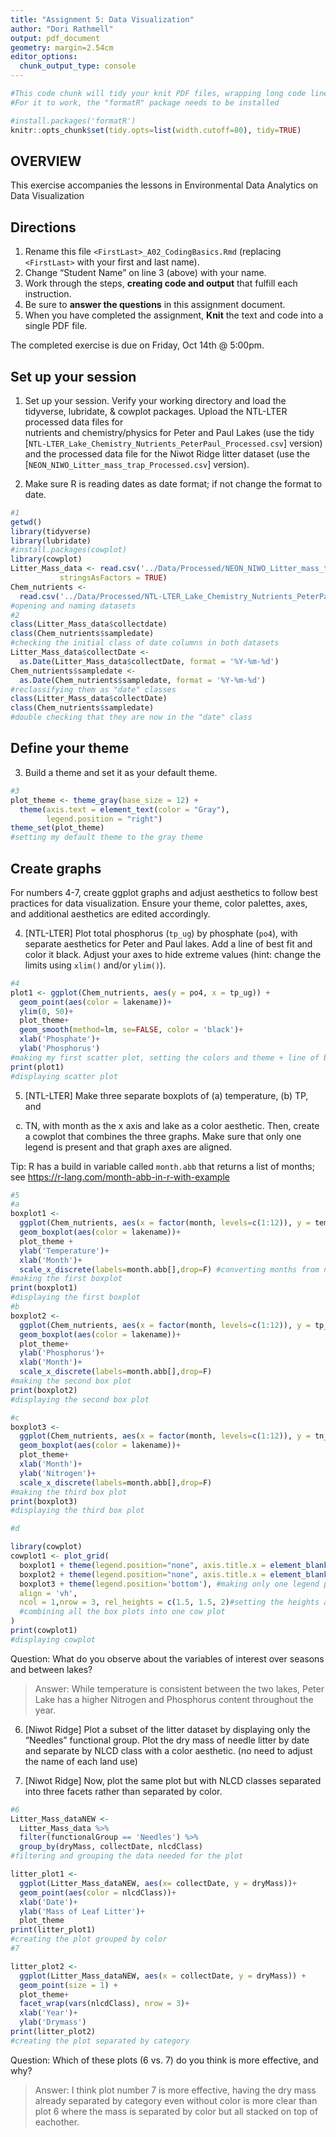 ```yaml
---
title: "Assignment 5: Data Visualization"
author: "Dori Rathmell"
output: pdf_document
geometry: margin=2.54cm
editor_options: 
  chunk_output_type: console
---
```


```r
#This code chunk will tidy your knit PDF files, wrapping long code lines
#For it to work, the "formatR" package needs to be installed

#install.packages('formatR')
knitr::opts_chunk$set(tidy.opts=list(width.cutoff=80), tidy=TRUE)
```

## OVERVIEW

This exercise accompanies the lessons in Environmental Data Analytics on Data Visualization 

## Directions
1. Rename this file `<FirstLast>_A02_CodingBasics.Rmd` (replacing `<FirstLast>` with your first and last name).
2. Change "Student Name" on line 3 (above) with your name.
3. Work through the steps, **creating code and output** that fulfill each instruction.
4. Be sure to **answer the questions** in this assignment document.
5. When you have completed the assignment, **Knit** the text and code into a single PDF file.

The completed exercise is due on Friday, Oct 14th @ 5:00pm.



## Set up your session 
1. Set up your session. Verify your working directory and load the tidyverse, 
lubridate, & cowplot packages. Upload the NTL-LTER processed data files for  
nutrients and chemistry/physics for Peter and Paul Lakes (use the tidy 
[`NTL-LTER_Lake_Chemistry_Nutrients_PeterPaul_Processed.csv`] version) and 
the processed data file for the Niwot Ridge litter dataset (use the
[`NEON_NIWO_Litter_mass_trap_Processed.csv`] version). 

2. Make sure R is reading dates as date format; if not change the format to date.

```r
#1 
getwd()
library(tidyverse)
library(lubridate)
#install.packages(cowplot)
library(cowplot)
Litter_Mass_data <- read.csv('../Data/Processed/NEON_NIWO_Litter_mass_trap_Processed.csv', 
           stringsAsFactors = TRUE)
Chem_nutrients <- 
  read.csv('../Data/Processed/NTL-LTER_Lake_Chemistry_Nutrients_PeterPaul_Processed.csv', stringsAsFactors = TRUE)
#opening and naming datasets 
#2 
class(Litter_Mass_data$collectdate)
class(Chem_nutrients$sampledate)
#checking the initial class of date columns in both datasets
Litter_Mass_data$collectDate <- 
  as.Date(Litter_Mass_data$collectDate, format = '%Y-%m-%d')
Chem_nutrients$sampledate <- 
  as.Date(Chem_nutrients$sampledate, format = '%Y-%m-%d')
#reclassifying them as "date" classes
class(Litter_Mass_data$collectDate)
class(Chem_nutrients$sampledate)
#double checking that they are now in the "date" class
```
## Define your theme
3. Build a theme and set it as your default theme.

```r
#3
plot_theme <- theme_gray(base_size = 12) +
  theme(axis.text = element_text(color = "Gray"), 
        legend.position = "right")
theme_set(plot_theme)
#setting my default theme to the gray theme 


```

## Create graphs
For numbers 4-7, create ggplot graphs and adjust aesthetics to follow best 
practices for data visualization. Ensure your theme, color palettes, axes, 
and additional aesthetics are edited accordingly.

4. [NTL-LTER] Plot total phosphorus (`tp_ug`) by phosphate (`po4`), with 
separate aesthetics for Peter and Paul lakes. Add a line of best fit and 
color it black. Adjust your axes to hide extreme values (hint: change the 
limits using `xlim()` and/or `ylim()`).

```r
#4
plot1 <- ggplot(Chem_nutrients, aes(y = po4, x = tp_ug)) +
  geom_point(aes(color = lakename))+
  ylim(0, 50)+
  plot_theme+
  geom_smooth(method=lm, se=FALSE, color = 'black')+
  xlab('Phosphate')+
  ylab('Phosphorus')
#making my first scatter plot, setting the colors and theme + line of best fit
print(plot1)
#displaying scatter plot
```


5. [NTL-LTER] Make three separate boxplots of (a) temperature, (b) TP, and 
(c) TN, with month as the x axis and lake as a color aesthetic. Then, create 
a cowplot that combines the three graphs. Make sure that only one legend is 
present and that graph axes are aligned. 

Tip: R has a build in variable called `month.abb` that returns a list of months;
see <https://r-lang.com/month-abb-in-r-with-example>

```r
#5
#a
boxplot1 <- 
  ggplot(Chem_nutrients, aes(x = factor(month, levels=c(1:12)), y = temperature_C)) +
  geom_boxplot(aes(color = lakename))+
  plot_theme +
  ylab('Temperature')+
  xlab('Month')+
  scale_x_discrete(labels=month.abb[],drop=F) #converting months from numbers to names
#making the first boxplot
print(boxplot1)
#displaying the first boxplot
#b
boxplot2 <-
  ggplot(Chem_nutrients, aes(x = factor(month, levels=c(1:12)), y = tp_ug)) +
  geom_boxplot(aes(color = lakename))+
  plot_theme+
  ylab('Phosphorus')+
  xlab('Month')+
  scale_x_discrete(labels=month.abb[],drop=F)
#making the second box plot
print(boxplot2)
#displaying the second box plot

#c
boxplot3 <-
  ggplot(Chem_nutrients, aes(x = factor(month, levels=c(1:12)), y = tn_ug)) +
  geom_boxplot(aes(color = lakename))+
  plot_theme+
  xlab('Month')+
  ylab('Nitrogen')+
  scale_x_discrete(labels=month.abb[],drop=F)
#making the third box plot
print(boxplot3)
#displaying the third box plot

#d

library(cowplot)
cowplot1 <- plot_grid(
  boxplot1 + theme(legend.position="none", axis.title.x = element_blank()),
  boxplot2 + theme(legend.position="none", axis.title.x = element_blank()),
  boxplot3 + theme(legend.position='bottom'), #making only one legend present
  align = 'vh',
  ncol = 1,nrow = 3, rel_heights = c(1.5, 1.5, 2)#setting the heights and rows
  #combining all the box plots into one cow plot
)
print(cowplot1)
#displaying cowplot

```

Question: What do you observe about the variables of interest over seasons 
and between lakes? 

> Answer: While temperature is consistent between the two lakes, Peter Lake 
has a higher Nitrogen and Phosphorus content throughout the year.

6. [Niwot Ridge] Plot a subset of the litter dataset by displaying only the 
"Needles" functional group. Plot the dry mass of needle litter by date and 
separate by NLCD class with a color aesthetic. (no need to adjust the name 
of each land use)

7. [Niwot Ridge] Now, plot the same plot but with NLCD classes separated into 
three facets rather than separated by color. 

```r
#6
Litter_Mass_dataNEW <-
  Litter_Mass_data %>% 
  filter(functionalGroup == 'Needles') %>% 
  group_by(dryMass, collectDate, nlcdClass)
#filtering and grouping the data needed for the plot

litter_plot1 <-
  ggplot(Litter_Mass_dataNEW, aes(x= collectDate, y = dryMass))+
  geom_point(aes(color = nlcdClass))+
  xlab('Date')+
  ylab('Mass of Leaf Litter')+
  plot_theme
print(litter_plot1)
#creating the plot grouped by color 
#7

litter_plot2 <-
  ggplot(Litter_Mass_dataNEW, aes(x = collectDate, y = dryMass)) +
  geom_point(size = 1) +
  plot_theme+
  facet_wrap(vars(nlcdClass), nrow = 3)+
  xlab('Year')+
  ylab('Drymass')
print(litter_plot2)
#creating the plot separated by category
```
Question: Which of these plots (6 vs. 7) do you think is more effective, and why? 

> Answer: I think plot number 7 is more effective, having the dry mass already 
separated by category even without color is more clear than plot 6 where the 
mass is separated by color but all stacked on top of eachother.